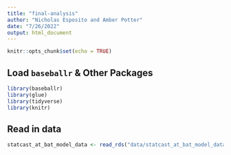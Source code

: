 ```yaml
---
title: "final-analysis"
author: "Nicholas Esposito and Amber Potter"
date: "7/26/2022"
output: html_document
---
```


```r
knitr::opts_chunk$set(echo = TRUE)
```

## Load `baseballr` & Other Packages

```r
library(baseballr)
library(glue)
library(tidyverse)
library(knitr)
```

## Read in data

```r
statcast_at_bat_model_data <- read_rds("data/statcast_at_bat_model_data.rds")
```

